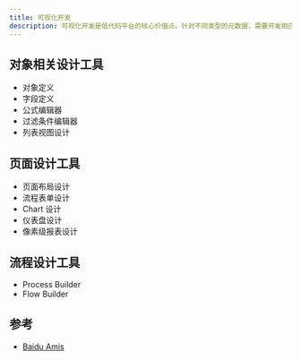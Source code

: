 ```yaml
---
title: 可视化开发
description: 可视化开发是低代码平台的核心价值点。针对不同类型的元数据，需要开发相应的可视化设计工具。
---
```


## 对象相关设计工具

- 对象定义
- 字段定义
- 公式编辑器
- 过滤条件编辑器
- 列表视图设计

## 页面设计工具

- 页面布局设计
- 流程表单设计
- Chart 设计
- 仪表盘设计
- 像素级报表设计

## 流程设计工具

- Process Builder
- Flow Builder

## 参考 

- [Baidu Amis](https://github.com/baidu/amis)
